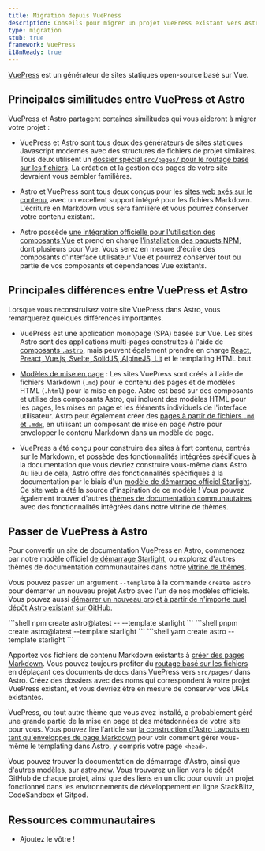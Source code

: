 ```yaml
---
title: Migration depuis VuePress
description: Conseils pour migrer un projet VuePress existant vers Astro
type: migration
stub: true
framework: VuePress
i18nReady: true
---
```


[VuePress](https://vuePress.vuejs.org) est un générateur de sites statiques open-source basé sur Vue.

## Principales similitudes entre VuePress et Astro

VuePress et Astro partagent certaines similitudes qui vous aideront à migrer votre projet :

- VuePress et Astro sont tous deux des générateurs de sites statiques Javascript modernes avec des structures de fichiers de projet similaires. Tous deux utilisent un [dossier spécial `src/pages/` pour le routage basé sur les fichiers](/fr/basics/astro-pages/). La création et la gestion des pages de votre site devraient vous sembler familières.

- Astro et VuePress sont tous deux conçus pour les [sites web axés sur le contenu](/fr/concepts/why-astro/#axé-sur-le-contenu), avec un excellent support intégré pour les fichiers Markdown. L'écriture en Markdown vous sera familière et vous pourrez conserver votre contenu existant.

- Astro possède [une intégration officielle pour l'utilisation des composants Vue](/fr/guides/integrations-guide/vue/) et prend en charge [l'installation des paquets NPM](/fr/guides/imports/#paquets-npm), dont plusieurs pour Vue. Vous serez en mesure d'écrire des composants d'interface utilisateur Vue et pourrez conserver tout ou partie de vos composants et dépendances Vue existants.


## Principales différences entre VuePress et Astro

Lorsque vous reconstruisez votre site VuePress dans Astro, vous remarquerez quelques différences importantes.

- VuePress est une application monopage (SPA) basée sur Vue. Les sites Astro sont des applications multi-pages construites à l'aide de [composants `.astro`](/fr/basics/astro-components/), mais peuvent également prendre en charge [React, Preact, Vue.js, Svelte, SolidJS, AlpineJS, Lit](/fr/guides/framework-components/) et le templating HTML brut.

- [Modèles de mise en page](/fr/basics/layouts/) : Les sites VuePress sont créés à l'aide de fichiers Markdown (`.md`) pour le contenu des pages et de modèles HTML (`.html`) pour la mise en page. Astro est basé sur des composants et utilise des composants Astro, qui incluent des modèles HTML pour les pages, les mises en page et les éléments individuels de l'interface utilisateur. Astro peut également créer des [pages à partir de fichiers `.md` et `.mdx`](/fr/guides/markdown-content/), en utilisant un composant de mise en page Astro pour envelopper le contenu Markdown dans un modèle de page.

- VuePress a été conçu pour construire des sites à fort contenu, centrés sur le Markdown, et possède des fonctionnalités intégrées spécifiques à la documentation que vous devriez construire vous-même dans Astro. Au lieu de cela, Astro offre des fonctionnalités spécifiques à la documentation par le biais d'un [modèle de démarrage officiel Starlight](https://starlight.astro.build). Ce site web a été la source d'inspiration de ce modèle ! Vous pouvez également trouver d'autres [thèmes de documentation communautaires](https://astro.build/themes?search=&categories%5B%5D=docs) avec des fonctionnalités intégrées dans notre vitrine de thèmes.

## Passer de VuePress à Astro

Pour convertir un site de documentation VuePress en Astro, commencez par notre modèle officiel [de démarrage Starlight](https://starlight.astro.build), ou explorez d'autres thèmes de documentation communautaires dans notre [vitrine de thèmes](https://astro.build/themes?search=&categories%5B%5D=docs).

Vous pouvez passer un argument `--template` à la commande `create astro` pour démarrer un nouveau projet Astro avec l'un de nos modèles officiels. Vous pouvez aussi [démarrer un nouveau projet à partir de n'importe quel dépôt Astro existant sur GitHub](/fr/install-and-setup/#utiliser-un-thème-ou-un-modèle-de-démarrage).

  <PackageManagerTabs>
    <Fragment slot="npm">
    ```shell
    npm create astro@latest -- --template starlight
    ```
    </Fragment>
    <Fragment slot="pnpm">
    ```shell
    pnpm create astro@latest --template starlight
    ```
    </Fragment>
    <Fragment slot="yarn">
    ```shell
    yarn create astro --template starlight
    ```
    </Fragment>
  </PackageManagerTabs>

Apportez vos fichiers de contenu Markdown existants à [créer des pages Markdown](/fr/guides/markdown-content/). Vous pouvez toujours profiter du [routage basé sur les fichiers](/fr/guides/routing/) en déplaçant ces documents de `docs` dans VuePress vers `src/pages/` dans Astro. Créez des dossiers avec des noms qui correspondent à votre projet VuePress existant, et vous devriez être en mesure de conserver vos URLs existantes.

VuePress, ou tout autre thème que vous avez installé, a probablement géré une grande partie de la mise en page et des métadonnées de votre site pour vous. Vous pouvez lire l'article sur [la construction d'Astro Layouts en tant qu'enveloppes de page Markdown](/fr/basics/layouts/#mises-en-page-markdownmdx) pour voir comment gérer vous-même le templating dans Astro, y compris votre page `<head>`.

Vous pouvez trouver la documentation de démarrage d'Astro, ainsi que d'autres modèles, sur [astro.new](https://astro.new). Vous trouverez un lien vers le dépôt GitHub de chaque projet, ainsi que des liens en un clic pour ouvrir un projet fonctionnel dans les environnements de développement en ligne StackBlitz, CodeSandbox et Gitpod.

## Ressources communautaires

- Ajoutez le vôtre !
